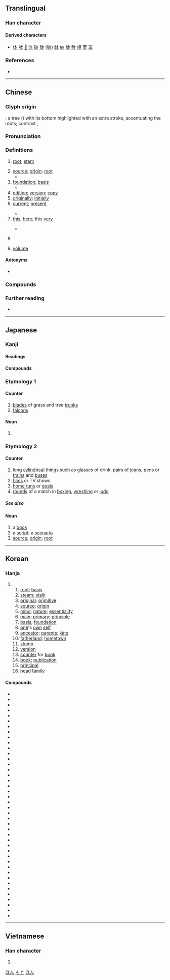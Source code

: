 {{also|夲}}
{{character info/new}}
==Translingual==
{{stroke order|type=animate}}

===Han character===
{{Han char|rn=75|rad=木|as=01|sn=5|four=50230|canj=DM|ids=⿻木一}}

====Derived characters====
* [[体]] [[呠]] [[𪰐]] [[泍]] [[砵]] [[鉢]] ([[钵]]) [[缽]] [[絊]] [[躰]] [[骵]] [[翉]] [[苯]] [[笨]]

===References===
* {{Han ref|kx=0509.070|dkj=14421|dj=0891.020|hdz=21151.010|uh=672C|ud=26412|bh=A5BB|bd=42427}}

----

==Chinese==
{{zh-forms|alt=夲}}

===Glyph origin===
{{Han etym}}
{{liushu|i}}: a tree ({{zh-l|*木}}) with its bottom highlighted with an extra stroke, accentuating the roots; contrast {{zh-l|*本|}}, {{zh-l|*朱}}.

===Pronunciation===
{{zh-pron
|m=běn
|m-s=
|c=bun2
|c-t=
|g=
|h=pfs=pún;gd=bun3
|j=
|mb=bǒ̤ng
|md=buōng
|mn=pún/qz,tw:pńg
|mn_note=Quanzhou and Taiwan: pún - literary; pńg - vernacular
|mn-t=bung2
|w=2pen
|x=
|mc=y
|oc=y
|ma=y
|cat=n,a,adv,cls
}}

===Definitions===
{{zh-hanzi}}

# {{lb|zh|of plants}} [[root]]; [[stem]]
# [[source]]; [[origin]]; [[root]]
#* {{zh-x|努力 工作 是 成功 之 本。|Hard work is the ultimate '''source''' of success.}}
# [[foundation]]; [[basis]]
#* {{zh-x|謙遜 是 美德 之 本。|Humility is the '''foundation''' of all virtue.}}
# [[edition]]; [[version]]; [[copy]]
# [[originally]]; [[initially]]
# [[current]]; [[present]]
#: {{zh-x|本年|current year}}
#* {{zh-x|本 財政 年 度 的 全部 投資 預算 已 用完。|We have already used up our total investment budget for the '''current''' fiscal year.}}
# [[this]]; [[here]]; this [[very]]
#: {{zh-x|本人|I [lit. '''this''' person]}}
#: {{zh-x|戲精 本 精|drama queen him/herself}}
#* {{zh-x|本 函 下面 所 示 系 Y 先生 的 簽名。|You will find the signature of Mr. Y. at the foot '''hereof'''.}}
# {{zh-classifier|books, periodicals, files|cat=y}}
#: {{zh-x|一 本 書|a book}}
#: {{zh-x|一 本 雜誌|a magazine}}
# [[volume]]

====Antonyms====
* {{l|mul|末}}

===Compounds===
{{zh-der|本報|本本主義|本幣|本草|本草綱目|本朝|本初子午線|本處|本島|本底|本底調查|本地|本地化|本地人|本分|本俸|本固枝榮|本國|本行|本家|本屆|本金|本科|本科生|本來|本來面目|本壘|本領|本末|本末倒置|本能|本年度|本票|本期|本錢|本人|本色|本身|本生燈|本事|本市|本台|本題|本體|本體論|本土|本土化|本土派|本位|本位貨幣|本位制|本位主義|本文|本鄉|本相|本星期|本性|本性難移|本義|本意|本應|本影|本源|本月|本著/本着|本徵值|本徵向量|本職|本質|本質上|本週|本週一|本週二|本週三|本週四|本週五|本週六|本子|本字|本族語|本罪|務本|本經}}

===Further reading===
* {{thcwd|1664}}

{{zh-cat|Beginning|Elementary}}

----

==Japanese==

===Kanji===
{{ja-kanji|grade=1|rs=木01}}

====Readings====
{{ja-readings
|goon=ほん
|kanon=ほん
|kun=もと-
|nanori=なり, はじめ, もと
}}

====Compounds====
{{der3|ja
|{{ja-r|本物|ほんもの}}
|{{ja-r|本当|ほんとう}}
|{{ja-r|本意|ほんい}}
|{{ja-r|本島|ほんとう}}
|{{ja-r|本家|ほんけ}}
|{{ja-r|本懐|ほんかい}}
|{{ja-r|本格|ほんかく}}
|{{ja-r|本官|ほんかん}}
|{{ja-r|本願|ほんがん}}
|{{ja-r|本義|ほんぎ}}
|{{ja-r|本業|ほんぎょう}}
|{{ja-r|本源|ほんげん}}
|{{ja-r|本旨|ほんし}}
|{{ja-r|本地|ほんじ}}
|{{ja-r|本地%垂迹|ほんじ%すいじゃく}}
|{{ja-r|本州|^ほんしゅう}}
|{{ja-r|本性|ほんしょう}}
|{{ja-r|本心|ほんしん}}
|{{ja-r|本籍|ほんせき}}
|{{ja-r|本草|ほんぞう}}
|{{ja-r|本%草学|ほん%ぞうがく}}
|{{ja-r|本草 綱目|^ほんぞう ^こうもく}}
|{{ja-r|本体|ほんたい}}
|{{ja-r|本態|ほんたい}}
|{{ja-r|本朝|ほんちょう}}
|{{ja-r|本土|ほんど}}
|{{ja-r|本能|ほんのう}}
|{{ja-r|本分|ほんぶん}}
|{{ja-r|本邦|ほんぽう}}
|{{ja-r|本末|ほんまつ}}
|{{ja-r|本務|ほんむ}}
|{{ja-r|本命|ほんめい}}
|{{ja-r|本望|ほんもう}}
|{{ja-r|本屋|ほんや|[[bookstore]]}}
|{{ja-r|本来|ほんらい}}
|{{ja-r|本領|ほんりょう}}
|{{ja-r|本論|ほんろん}}
|{{ja-r|本日|ほんじつ|[[today]]}}
|{{ja-r|日本|^にほん}}
|{{ja-r|日本|^にっぽん}}
|{{ja-r|日本人|^にほんじん}}
|{{ja-r|日本人|^にっぽんじん}}
}}

===Etymology 1===
{{ja-kanjitab|もと|yomi=k}}

====Counter====
{{ja-pos|もと|counter}}

# [[blades]] of grass and tree [[trunks]]
# [[falcons]]

====Noun====
{{ja-noun|もと|count=個}}

# {{alternative form of|元|lang=ja}}

===Etymology 2===
{{ja-kanjitab|ほん|yomi=o}}

====Counter====
{{ja-pos|ほん|counter}}

# long [[cylindrical]] things such as glasses of drink, pairs of jeans, pens or [[trains]] and [[bus|buses]]
# [[films]] or TV shows
# [[home runs]] or [[goals]]
# [[rounds]] of a match in [[boxing]], [[wrestling]] or [[judo]]

=====See also=====
{{ja-number-counter:本}}

====Noun====
{{ja-noun|ほん|count=冊}}

# a [[book]]
# a [[script]]; a [[scenario]]
# [[source]]; [[origin]]; [[root]]

[[Category:Japanese basic words|ほん]]
[[Category:ja:Falconry|もと]]
[[Category:ja:Media|ほん]]

----

==Korean==

===Hanja===
{{ko-hanja|근본|본}}

# {{hanja form of|본|{{n-g|various meanings}}}}
## [[root]]; [[basis]]
## [[steam]]; [[stalk]]
## [[original]]; [[primitive]]
## [[source]]; [[origin]]
## [[mind]]; [[nature]]; [[essentiality]] 
## [[main]]; [[primary]]; [[principle]]
## [[basis]]; [[foundation]]
## [[one]]'s [[own]] [[self]]
## [[ancestor]]; [[parents]]; [[king]]
## [[fatherland]]; [[hometown]]
## [[stump]]
## [[version]]
## [[counter]] for [[book]]
## [[book]]; [[publication]]
## [[principal]] {{gloss|money}}
## [[head]] [[family]]

====Compounds====
{{der-top3|Compounds}}
* {{ko-l|본격|本格|[[authentic]]; [[genuine]]}}
* {{ko-l|본격적|本格的|[[being]] [[earnest]]; to [[be]] [[real]]; [[genuine]]}}
* {{ko-l|본관|本官|[[family]] [[clan]]; the [[place]] where the [[founding]] [[father]] was [[born]]}}
* {{ko-l|본능|本能|[[instinct]]}}
* {{ko-l|본래|本來|[[origin]]; [[originally]]}}
* {{ko-l|본루|本壘|(''baseball'') [[home base]]; [[home plate]]}}
* {{ko-l|본말|本末|the [[fundamental]] and the [[incidental]]}}
* {{ko-l|본말전도|本末顚倒|to [[put]] the [[cart]] [[before]] the [[horse]]}}
* {{ko-l|본명|本命|[[heavenly stem]] and [[earthly branch]] associated with one's [[birth]] [[year]]}}
* {{ko-l|본문|本文|[[text]]; [[passage]]; the [[body]] of a [[book]]}}
* {{ko-l|본부|本部|[[headquarters]]}}
* {{ko-l|본분|本分|[[one]]'s [[bounden]] [[duty]]}}
* {{ko-l|본사|本社|[[headquarters]]; [[head office]]}}
* {{ko-l|본선|本線|[[main line]]}}
* {{ko-l|본성|本性|[[human]] [[nature]]; [[one]]'s [[true]] [[color]]}}
* {{ko-l|본심|本心|[[real]] [[intention]]; [[true]] [[feeling]]}}
* {{ko-l|본원|本源|[[origin]]; [[source]]}}
* {{ko-l|본위|本位|[[monetary]] [[standard]]}}
* {{ko-l|본인|本人|[[oneself]]; (law) a [[party]] that has the [[primary]] [[responsibility]] in [[something]]; the [[person]]; [[directly]] [[involved]]}}
* {{ko-l|본자|本字|[[original]] [[letter]]}}
* {{ko-l|본전|本錢|[[principal]]; [[original]] [[amount]] of [[money]]}}
* {{ko-l|본점|本店|[[head office]]}}
* {{ko-l|본조|本朝|[[present]] [[dynasty]]}}
* {{ko-l|본주|本主|[[original]] [[proprietor]]; [[owner]]}}
* {{ko-l|본질|本質|[[essence]]}}
* {{ko-l|본체|本體|[[main]] [[body]]}}
* {{ko-l|본토|本土|[[mainland]]}}
* {{ko-l|본고사|本考査|bongosa; [[known]] [[as]] [[individual]] [[university]] [[admission]] [[exam]]}}
* {{ko-l|각본|脚本|[[scenario]]; [[screenplay]]; [[script]]}}
* {{ko-l|견본|見本}}
* {{ko-l|근본|根本|[[root]]; [[basis]]}}
* {{ko-l|기본|基本|[[basics]]}}
* {{ko-l|독본|讀本|[[book]] for [[reading]]}}
* {{ko-l|부본|副本|[[duplicate]] [[copy]]}}
* {{ko-l|사본|寫本|[[copy]]}}
* {{ko-l|원본|原本|[[original]] [[copy]]}}
* {{ko-l|^일본|日本|[[Japan]]}}
* {{ko-l|자본|資本|(''economics, finance'') [[capital#Noun|capital]]}}
* {{ko-l|자본주의|資本主義|[[capitalism]]}}
* {{ko-l|장본|帳本|[[account book]]}}
* {{ko-l|초본|草本|[[herb]]}}
* {{ko-l|표본|標本|[[specimen]]}}
{{der-bottom}}

----

==Vietnamese==

===Han character===
{{vi-hantu|[[bản]], [[bổn]]|rs=木01}}

# {{defn|lang=vi|sort=木01}}